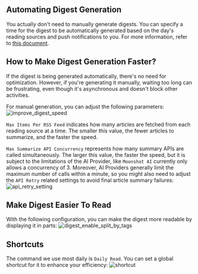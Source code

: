 ## Automating Digest Generation

You actually don't need to manually generate digests. You can specify a time for the digest to be automatically generated based on the day's reading sources and push notifications to you. For more information, refer to [this document](/docs/automate-daily-digest).

## How to Make Digest Generation Faster?

If the digest is being generated automatically, there's no need for optimization. However, if you're generating it manually, waiting too long can be frustrating, even though it's asynchronous and doesn't block other activities.

For manual generation, you can adjust the following parameters:
![improve_digest_speed](https://tidyread.s3.us-west-2.amazonaws.com/improve_digest_speed.png)

`Max Items Per RSS Feed` indicates how many articles are fetched from each reading source at a time. The smaller this value, the fewer articles to summarize, and the faster the speed.

`Max Summarize API Concurrency` represents how many summary APIs are called simultaneously. The larger this value, the faster the speed, but it is subject to the limitations of the AI Provider, like `Moonshot AI` currently only allows a concurrency of 3.
Moreover, AI Providers generally limit the maximum number of calls within a minute, so you might also need to adjust the `API Retry` related settings to avoid final article summary failures:
![api_retry_setting](https://tidyread.s3.us-west-2.amazonaws.com/api_retry_setting.png)

## Make Digest Easier To Read
With the following configuration, you can make the digest more readable by displaying it in parts:
![digest_enable_split_by_tags](https://tidyread-pub.s3.us-west-2.amazonaws.com/digest_enable_split_by_tags.png)

## Shortcuts

The command we use most daily is `Daily Read`. You can set a global shortcut for it to enhance your efficiency:
![shortcut](https://tidyread.s3.us-west-2.amazonaws.com/shortcut.png)
